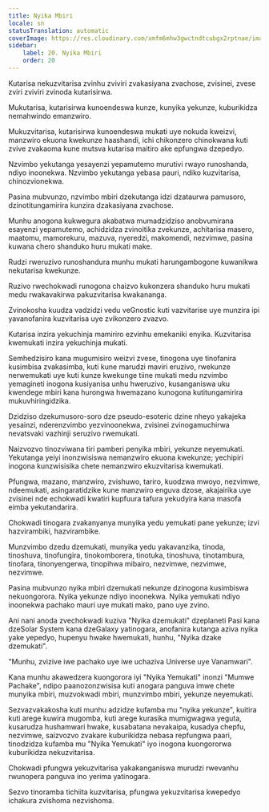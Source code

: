 ```yaml
---
title: Nyika Mbiri
locale: sn
statusTranslation: automatic
coverImage: https://res.cloudinary.com/xmfm6mhw3gwctndtcubgx2rptnae/image/upload/v1740468922/small_cover_tratado_de_psicologia_revolucionaria_a4c0dca4e0.webp
sidebar:
    label: 20. Nyika Mbiri
    order: 20
---
```

Kutarisa nekuzvitarisa zvinhu zviviri zvakasiyana zvachose, zvisinei, zvese zviri zviviri zvinoda kutarisirwa.

Mukutarisa, kutarisirwa kunoendeswa kunze, kunyika yekunze, kuburikidza nemahwindo emanzwiro.

Mukuzvitarisa, kutarisirwa kunoendeswa mukati uye nokuda kweizvi, manzwiro ekuona kwekunze haashandi, ichi chikonzero chinokwana kuti zvive zvakaoma kune mutsva kutarisa maitiro ake epfungwa dzepedyo.

Nzvimbo yekutanga yesayenzi yepamutemo murutivi rwayo runoshanda, ndiyo inoonekwa. Nzvimbo yekutanga yebasa pauri, ndiko kuzvitarisa, chinozvionekwa.

Pasina mubvunzo, nzvimbo mbiri dzekutanga idzi dzataurwa pamusoro, dzinotitungamirira kunzira dzakasiyana zvachose.

Munhu anogona kukwegura akabatwa mumadzidziso anobvumirana esayenzi yepamutemo, achidzidza zvinoitika zvekunze, achitarisa masero, maatomu, mamorekuru, mazuva, nyeredzi, makomendi, nezvimwe, pasina kuwana chero shanduko huru mukati make.

Rudzi rweruzivo runoshandura munhu mukati harungambogone kuwanikwa nekutarisa kwekunze.

Ruzivo rwechokwadi runogona chaizvo kukonzera shanduko huru mukati medu rwakavakirwa pakuzvitarisa kwakananga.

Zvinokosha kuudza vadzidzi vedu veGnostic kuti vazvitarise uye munzira ipi yavanofanira kuzvitarisa uye zvikonzero zvazvo.

Kutarisa inzira yekuchinja mamiriro ezvinhu emekaniki enyika. Kuzvitarisa kwemukati inzira yekuchinja mukati.

Semhedzisiro kana mugumisiro weizvi zvese, tinogona uye tinofanira kusimbisa zvakasimba, kuti kune marudzi maviri eruzivo, rwekunze nerwemukati uye kuti kunze kwekunge tiine mukati medu nzvimbo yemagineti inogona kusiyanisa unhu hweruzivo, kusanganiswa uku kwendege mbiri kana hurongwa hwemazano kunogona kutitungamirira mukuvhiringidzika.

Dzidziso dzekumusoro-soro dze pseudo-esoteric dzine nheyo yakajeka yesainzi, nderenzvimbo yezvinoonekwa, zvisinei zvinogamuchirwa nevatsvaki vazhinji seruzivo rwemukati.

Naizvozvo tinozviwana tiri pamberi penyika mbiri, yekunze neyemukati. Yekutanga yeiyi inonzwisiswa nemanzwiro ekuona kwekunze; yechipiri inogona kunzwisisika chete nemanzwiro ekuzvitarisa kwemukati.

Pfungwa, mazano, manzwiro, zvishuwo, tariro, kuodzwa mwoyo, nezvimwe, ndeemukati, asingaratidzike kune manzwiro enguva dzose, akajairika uye zvisinei nde echokwadi kwatiri kupfuura tafura yekudyira kana masofa eimba yekutandarira.

Chokwadi tinogara zvakanyanya munyika yedu yemukati pane yekunze; izvi hazvirambiki, hazvirambike.

Munzvimbo dzedu dzemukati, munyika yedu yakavanzika, tinoda, tinoshuva, tinofungira, tinokomborera, tinotuka, tinoshuva, tinotambura, tinofara, tinonyengerwa, tinopihwa mibairo, nezvimwe, nezvimwe, nezvimwe.

Pasina mubvunzo nyika mbiri dzemukati nekunze dzinogona kusimbiswa nekuongorora. Nyika yekunze ndiyo inoonekwa. Nyika yemukati ndiyo inoonekwa pachako mauri uye mukati mako, pano uye zvino.

Ani nani anoda zvechokwadi kuziva "Nyika dzemukati" dzeplaneti Pasi kana dzeSolar System kana dzeGalaxy yatinogara, anofanira kutanga aziva nyika yake yepedyo, hupenyu hwake hwemukati, hunhu, "Nyika dzake dzemukati".

"Munhu, zvizive iwe pachako uye iwe uchaziva Universe uye Vanamwari".

Kana munhu akawedzera kuongorora iyi "Nyika Yemukati" inonzi "Mumwe Pachake", ndipo paanozonzwisisa kuti anogara panguva imwe chete munyika mbiri, muzvokwadi mbiri, munzvimbo mbiri, yekunze neyemukati.

Sezvazvakakosha kuti munhu adzidze kufamba mu "nyika yekunze", kuitira kuti arege kuwira mugomba, kuti arege kurasika mumigwagwa yeguta, kusarudza hushamwari hwake, kusabatana nevakaipa, kusadya chepfu, nezvimwe, saizvozvo zvakare kuburikidza nebasa repfungwa paari, tinodzidza kufamba mu "Nyika Yemukati" iyo inogona kuongororwa kuburikidza nekuzvitarisa.

Chokwadi pfungwa yekuzvitarisa yakakanganiswa murudzi rwevanhu rwunopera panguva ino yerima yatinogara.

Sezvo tinoramba tichiita kuzvitarisa, pfungwa yekuzvitarisa kwepedyo ichakura zvishoma nezvishoma.


